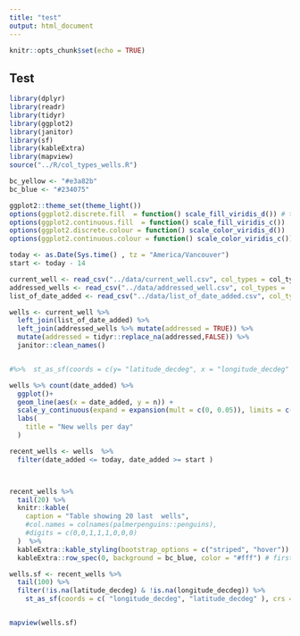 ```yaml
---
title: "test"
output: html_document
---
```


```r
knitr::opts_chunk$set(echo = TRUE)
```


## Test    
```r
library(dplyr)
library(readr)
library(tidyr)
library(ggplot2)
library(janitor)
library(sf)
library(kableExtra)
library(mapview)
source("../R/col_types_wells.R")

bc_yellow <- "#e3a82b"
bc_blue <- "#234075"

ggplot2::theme_set(theme_light()) 
options(ggplot2.discrete.fill  = function() scale_fill_viridis_d()) # these scales are colorbliend friendly and start with "cooperators blue"
options(ggplot2.continuous.fill  = function() scale_fill_viridis_c())
options(ggplot2.discrete.colour = function() scale_color_viridis_d())
options(ggplot2.continuous.colour = function() scale_color_viridis_c())

today <- as.Date(Sys.time() , tz = "America/Vancouver")
start <- today - 14 
```

```r
current_well <- read_csv("../data/current_well.csv", col_types = col_types_wells )# from R/coltypes_well 
addressed_wells <- read_csv("../data/addressed_well.csv", col_types =  readr::cols(well_tag_number = col_double()))
list_of_date_added <- read_csv("../data/list_of_date_added.csv", col_types =  readr::cols(well_tag_number = col_double(), date_added = col_date()))

wells <- current_well %>% 
  left_join(list_of_date_added) %>%
  left_join(addressed_wells %>% mutate(addressed = TRUE)) %>%
  mutate(addressed = tidyr::replace_na(addressed,FALSE)) %>%
  janitor::clean_names() 


#%>%  st_as_sf(coords = c(y= "latitude_decdeg", x = "longitude_decdeg" ), crs = 4326)
```
```r
wells %>% count(date_added) %>%
  ggplot()+
  geom_line(aes(x = date_added, y = n)) +
  scale_y_continuous(expand = expansion(mult = c(0, 0.05)), limits = c(0, NA)) +
  labs(
    title = "New wells per day"
  )
```

```r
recent_wells <- wells  %>% 
  filter(date_added <= today, date_added >= start )



recent_wells %>% 
  tail(20) %>% 
  knitr::kable(
    caption = "Table showing 20 last  wells",
    #col.names = colnames(palmerpenguins::penguins),
    #digits = c(0,0,1,1,1,0,0,0)
  )  %>%
  kableExtra::kable_styling(bootstrap_options = c("striped", "hover")) %>% # striped adds grey background (Defined in the css) to each second row.  hover adds an orange background when hovering above a row (defined in the css) 
  kableExtra::row_spec(0, background = bc_blue, color = "#fff") # first row is white on cooperators  blue

```



```r
wells.sf <- recent_wells %>% 
  tail(100) %>% 
  filter(!is.na(latitude_decdeg) & !is.na(longitude_decdeg)) %>%
    st_as_sf(coords = c( "longitude_decdeg", "latitude_decdeg" ), crs = 4326, remove = FALSE) 


mapview(wells.sf)
  
```

